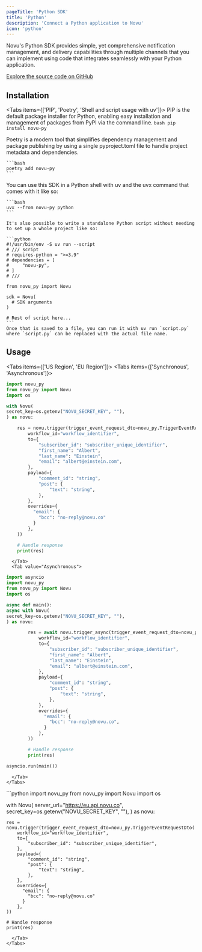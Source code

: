 ```yaml
---
pageTitle: 'Python SDK'
title: 'Python'
description: 'Connect a Python application to Novu'
icon: 'python'
---
```



Novu's Python SDK provides simple, yet comprehensive notification management, and delivery capabilities through multiple channels that you can implement using code that integrates seamlessly with your Python application.

[Explore the source code on GitHub](https://github.com/novuhq/novu-py)

## Installation

<Tabs items={['PIP', 'Poetry', 'Shell and script usage with uv']}>
  <Tab value="PIP">
    PIP is the default package installer for Python, enabling easy installation and management of packages from PyPI via the command line.
    ```bash
    pip install novu-py
    ```
  </Tab>
  <Tab value="Poetry">

Poetry is a modern tool that simplifies dependency management and package publishing by using a single pyproject.toml file to handle project metadata and dependencies.

    ```bash
    poetry add novu-py
    ```

  </Tab>
  <Tab value="Shell and script usage with uv">
    You can use this SDK in a Python shell with uv and the uvx command that comes with it like so:

    ```bash
    uvx --from novu-py python
    ```

    It's also possible to write a standalone Python script without needing to set up a whole project like so:

    ```python
    #!/usr/bin/env -S uv run --script
    # /// script
    # requires-python = ">=3.9"
    # dependencies = [
    #     "novu-py",
    # ]
    # ///

    from novu_py import Novu

    sdk = Novu(
      # SDK arguments
    )

    # Rest of script here...
    ```
    Once that is saved to a file, you can run it with uv run `script.py` where `script.py` can be replaced with the actual file name.

  </Tab>
</Tabs>

## Usage

<Tabs items={['US Region', 'EU Region']}>
  <Tab value="US Region">
    <Tabs items={['Synchronous', 'Asynchronous']}>
      <Tab value="Synchronous">
```python
import novu_py
from novu_py import Novu
import os

with Novu(
secret_key=os.getenv("NOVU_SECRET_KEY", ""),
) as novu:

    res = novu.trigger(trigger_event_request_dto=novu_py.TriggerEventRequestDto(
        workflow_id="workflow_identifier",
        to={
            "subscriber_id": "subscriber_unique_identifier",
            "first_name": "Albert",
            "last_name": "Einstein",
            "email": "albert@einstein.com",
        },
        payload={
            "comment_id": "string",
            "post": {
                "text": "string",
            },
        },
        overrides={
          "email": {
            "bcc": "no-reply@novu.co"
          }
        },
    ))

    # Handle response
    print(res)

````
      </Tab>
      <Tab value="Asynchronous">
```python
import asyncio
import novu_py
from novu_py import Novu
import os

async def main():
async with Novu(
secret_key=os.getenv("NOVU_SECRET_KEY", ""),
) as novu:

        res = await novu.trigger_async(trigger_event_request_dto=novu_py.TriggerEventRequestDto(
            workflow_id="workflow_identifier",
            to={
                "subscriber_id": "subscriber_unique_identifier",
                "first_name": "Albert",
                "last_name": "Einstein",
                "email": "albert@einstein.com",
            },
            payload={
                "comment_id": "string",
                "post": {
                    "text": "string",
                },
            },
            overrides={
              "email": {
                "bcc": "no-reply@novu.co",
              }
            },
        ))

        # Handle response
        print(res)

asyncio.run(main())
````

      </Tab>
    </Tabs>

  </Tab>
  <Tab value="EU Region">
```python
import novu_py
from novu_py import Novu
import os

with Novu(
server_url="https://eu.api.novu.co",
secret_key=os.getenv("NOVU_SECRET_KEY", ""),
) as novu:

    res = novu.trigger(trigger_event_request_dto=novu_py.TriggerEventRequestDto(
        workflow_id="workflow_identifier",
        to={
            "subscriber_id": "subscriber_unique_identifier",
        },
        payload={
            "comment_id": "string",
            "post": {
                "text": "string",
            },
        },
        overrides={
          "email": {
            "bcc": "no-reply@novu.co"
          }
        },
    ))

    # Handle response
    print(res)

```
  </Tab>
</Tabs>
```
